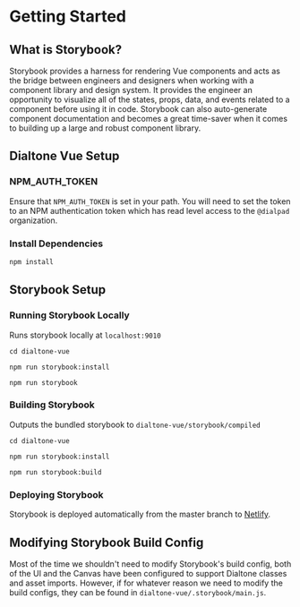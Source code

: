 
<Meta title="Docs/Storybook/Getting Started" />

# Getting Started

## What is Storybook?

Storybook provides a harness for rendering Vue components and acts as the bridge between
engineers and designers when working with a component library and design system.
It provides the engineer an opportunity to visualize all of the states, props, data, and events
related to a component before using it in code. Storybook can also auto-generate component
documentation and becomes a great time-saver when it comes to building up a large and robust
component library.

## Dialtone Vue Setup

### NPM_AUTH_TOKEN

Ensure that `NPM_AUTH_TOKEN` is set in your path. You will need to set the token to an NPM authentication token which has read level access to the `@dialpad` organization.

### Install Dependencies

```bash
npm install
```

## Storybook Setup

### Running Storybook Locally

Runs storybook locally at `localhost:9010`

```shell
cd dialtone-vue

npm run storybook:install

npm run storybook
```

### Building Storybook

Outputs the bundled storybook to `dialtone-vue/storybook/compiled`

```shell
cd dialtone-vue

npm run storybook:install

npm run storybook:build
```

### Deploying Storybook

Storybook is deployed automatically from the master branch to [Netlify](https://dialtone-vue.netlify.app).

## Modifying Storybook Build Config

Most of the time we shouldn't need to modify Storybook's build config, both of the
UI and the Canvas have been configured to support Dialtone classes and asset imports.
However, if for whatever reason we need to modify the build configs, they can be found
in `dialtone-vue/.storybook/main.js`.
